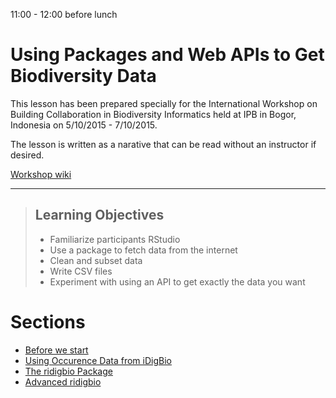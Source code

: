 11:00 - 12:00 before lunch

# Using Packages and Web APIs to Get Biodiversity Data

This lesson has been prepared specially for the International Workshop on Building Collaboration in Biodiversity Informatics held at IPB in Bogor, Indonesia on 5/10/2015 - 7/10/2015.

The lesson is written as a narative that can be read without an instructor if desired.

[Workshop wiki](https://github.com/iDigBio/2015-10-05-PrePRAGMA/wiki)

------------

> ## Learning Objectives
>
> * Familiarize participants RStudio
> * Use a package to fetch data from the internet
> * Clean and subset data
> * Write CSV files
> * Experiment with using an API to get exactly the data you want

# Sections

* [Before we start](00-before-we-start.html)
* [Using Occurence Data from iDigBio](01-occurrence-data.html)
* [The ridigbio Package](02-ridigbio.html)
* [Advanced ridigbio](03-advanced-ridigbio.html)
